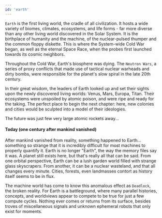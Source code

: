 ```yaml
---
id: 'earth'
---
```


`Earth` is the first living world, the cradle of all civilization. It hosts a wide variety of biomes, climates, ecosystems, and life forms - far more diverse than any other living world discovered in the Solar System. It is the birthplace of humanity and the machine, of the nuclear-pulsed thumper and the common floppy diskette. This is where the System-wide Cold War began, as well as the eternal Space Race, when the probes first launched towards its cosmic neighbors.

Throughout the Cold War, Earth's biosphere was dying. The `Neutron Wars`, a series of proxy conflicts that made use of tactical nuclear warheads and dirty bombs, were responsible for the planet's slow spiral in the late 20th century. 

In their great wisdom, the leaders of Earth looked up and set their sights upon the newly discovered living worlds: Venus, Mars, Europa, Titan. Their ecosystems were unspoiled by atomic poison, and were ripe and ready for the taking. The perfect place to begin the next chapter: here, new colonies and cities would be sculpted into a model of their ideologies. 

The future was just few very large atomic rockets away...

#### Today (one century after mankind vanished)

After mankind vanished from reality, something happened to Earth... something so strange that it is incredibly difficult for most machines to properly quantify it. Earth is no longer "Earth", the way the memory files say it was. A planet still exists here, but that's really all that can be said. From one orbital perspective, Earth can be a lush garden world filled with strange glass skyscrapers. From another, it can be a nuclear wasteland, and that all changes every minute. Cities, forests, even landmasses contort as history itself seems to be in flux.

The machine world has come to know this anomalous effect as `Deadlock`, the broken reality. For Earth is a battleground, where many parallel histories, concepts, and worldviews appear to compete to be true for just a few compute cycles. Nothing ever comes or returns from its surface, besides troves of miscellaneous signals and unknown ephemeral robots that only exist for moments.